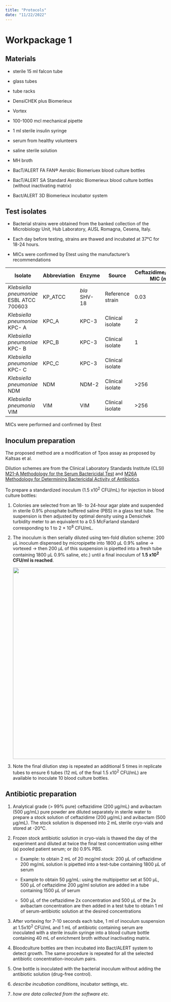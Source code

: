 ```yaml
---
title: "Protocols"
date: "11/22/2022"
---
```


# Workpackage 1

## Materials

-   sterile 15 ml falcon tube 

-   glass tubes

-   tube racks

-   DensiCHEK plus Biomerieux

-   Vortex

-   100-1000 mcl mechanical pipette

-   1 ml sterile insulin syringe

-   serum from healthy volunteers

-   saline sterile solution

-   MH broth

-   BacT/ALERT FA FAN® Aerobic Biomeriuex blood culture bottles

-   BacT/ALERT SA Standard Aerobic Biomerieux blood culture bottles (without inactivating matrix)

-   Bact/ALERT 3D Biomerieux incubator system

## Test isolates

-   Bacterial strains were obtained from the banked collection of the Microbiology Unit, Hub Laboratory, AUSL Romagna, Cesena, Italy.

-   Each day before testing, strains are thawed and incubated at 37°C for 18-24 hours.

-   MICs were confirmed by Etest using the manufacturer's recommendations

| Isolate                                  | Abbreviation | Enzyme       | Source           | Ceftazidime/Avibactam MIC (mg/L) | Gentamicin | Meropenem | Tigecycline | Meropenem-Vaborbactam | Colistin |
|--------|--------|--------|--------|--------|--------|--------|----------|--------|--------|
| *Klebsiella pneumoniae* ESBL ATCC 700603 | KP_ATCC      | *bla* SHV-18 | Reference strain | 0.03                             |            | 0.03      |             |                       |          |
| *Klebsiella pneumoniae* KPC- A           | KPC_A        | KPC-3        | Clinical isolate | 2                                | 2          |           | 0.75        |                       | 0.38     |
| *Klebsiella pneumoniae* KPC- B           | KPC_B        | KPC-3        | Clinical isolate | 1                                | 0.5        | 32        | 0.38        |                       |          |
| *Klebsiella pneumoniae* KPC- C           | KPC_C        | KPC-3        | Clinical isolate |                                  |            | \>256     |             |                       |          |
| *Klebsiella pneumoniae* NDM              | NDM          | NDM-2        | Clinical isolate | \>256                            |            | \>256     |             |                       |          |
| *Klebsiella pneumonia* VIM               | VIM          | VIM          | Clinical isolate | \>256                            |            | \>256     |             |                       |          |

MICs were performed and confirmed by Etest

## Inoculum preparation

The proposed method are a modification of Tpos assay as proposed by Kaltsas et al.

Dilution schemes are from the Clinical Laboratory Standards Institute (CLSI) [M21-A Methodology for the Serum Bactericidal Test](CLSI_M21A.pdf) and [M26A Methodology for Determining Bactericidal Activity of Antibiotics](CLSI_M26A.pdf).

To prepare a standardized inoculum (1.5 x10^2^ CFU/mL) for injection in blood culture bottles:

1.  Colonies are selected from an 18- to 24-hour agar plate and suspended in sterile 0.9% phosphate buffered saline (PBS) in a glass test tube. The suspension is then adjusted by optimal density using a Densichek turbidity meter to an equivalent to a 0.5 McFarland standard corresponding to 1 to 2 × 10^8^ CFU/mL.

2.  The inoculum is then serially diluted using ten-fold dilution scheme: 200 μL inoculum dispensed by micropipette into 1800 μL 0.9% saline → vortexed → then 200 μL of this suspension is pipetted into a fresh tube containing 1800 μL 0.9% saline, etc.) until a final inoculum of **1.5 x10^2^ CFU/ml is reached**.

    ![](dilution_1.png){width="600"}

3.  Note the final dilution step is repeated an additional 5 times in replicate tubes to ensure 6 tubes (12 mL of the final 1.5 x10^2^ CFU/mL) are available to inoculate 10 blood culture bottles.

## Antibiotic preparation

1.  Analytical grade (\> 99% pure) ceftazidime (200 μg/mL) and avibactam (500 μg/mL) pure powder are diluted separately in sterile water to prepare a stock solution of ceftazidime (200 μg/mL) and avibactam (500 μg/mL). The stock solution is dispensed into 2 mL sterile cryo-vials and stored at -20°C.

2.  Frozen stock antibiotic solution in cryo-vials is thawed the day of the experiment and diluted at twice the final test concentration using either (a) pooled patient serum; or (b) 0.9% PBS.

    -   Example: to obtain 2 mL of 20 mcg/ml stock: 200 μL of ceftazidime 200 mg/mL solution is pipetted into a test-tube containing 1800 μL of serum

    -   Example to obtain 50 μg/mL: using the multipipettor set at 500 μL, 500 μL of ceftazidime 200 μg/ml solution are added in a tube containing 1500 μL of serum

    -   500 μL of the ceftazidime 2x concentration and 500 μL of the 2x avibactam concentration are then added in a test tube to obtain 1 ml of serum-antibiotic solution at the desired concentrations

3.  After vortexing for 7-10 seconds each tube, 1 ml of inoculum suspension at 1.5x10^2^ CFU/mL and 1 mL of antibiotic containing serum are inoculated with a sterile insulin syringe into a blood culture bottle containing 40 mL of enrichment broth *without* inactivating matrix.

4.  Bloodculture bottles are then incubated into Bact/ALERT system to detect growth. The same procedure is repeated for all the selected antibiotic concentration-inoculum pairs.

5.  One bottle is inoculated with the bacterial inoculum without adding the antibiotic solution (drug-free control).

6.  *describe incubation conditions*, incubator settings, etc. <!--# Irene please provide -->

7.  *how are data collected from the software etc.* <!--# Irene please provide -->

